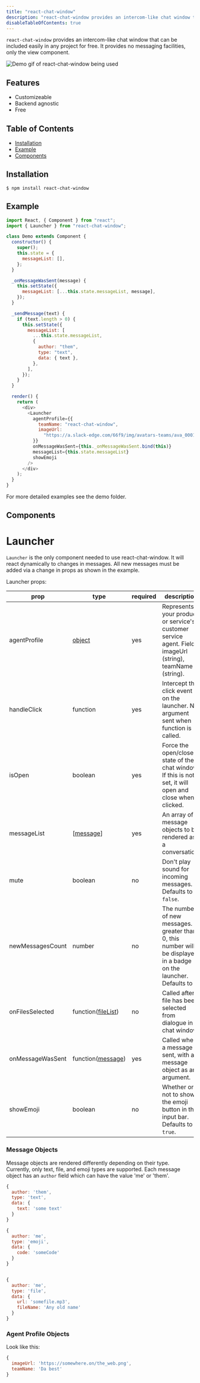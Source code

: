 ```yaml
---
title: "react-chat-window"
description: "react-chat-window provides an intercom-like chat window that can be included easily in any project for free.|https://www.npmjs.com/package/react-chat-window, https://github.com/dharness/react-chat-window"
disableTableOfContents: true
---
```


`react-chat-window` provides an intercom-like chat window that can be included easily in any project for free. It provides no messaging facilities, only the view component.

![Demo gif of react-chat-window being used](https://dharness-cdn.s3.us-west-2.amazonaws.com/react-chat-window-demo.gif)

## Features

- Customizeable
- Backend agnostic
- Free

## Table of Contents

- [Installation](#installation)
- [Example](#example)
- [Components](#components)

## Installation

```
$ npm install react-chat-window
```

## Example

```javascript
import React, { Component } from "react";
import { Launcher } from "react-chat-window";

class Demo extends Component {
  constructor() {
    super();
    this.state = {
      messageList: [],
    };
  }

  _onMessageWasSent(message) {
    this.setState({
      messageList: [...this.state.messageList, message],
    });
  }

  _sendMessage(text) {
    if (text.length > 0) {
      this.setState({
        messageList: [
          ...this.state.messageList,
          {
            author: "them",
            type: "text",
            data: { text },
          },
        ],
      });
    }
  }

  render() {
    return (
      <div>
        <Launcher
          agentProfile={{
            teamName: "react-chat-window",
            imageUrl:
              "https://a.slack-edge.com/66f9/img/avatars-teams/ava_0001-34.png",
          }}
          onMessageWasSent={this._onMessageWasSent.bind(this)}
          messageList={this.state.messageList}
          showEmoji
        />
      </div>
    );
  }
}
```

For more detailed examples see the demo folder.

## Components

# Launcher

`Launcher` is the only component needed to use react-chat-window. It will react dynamically to changes in messages. All new messages must be added via a change in props as shown in the example.

Launcher props:

| prop             | type                                                                            | required | description                                                                                                               |
| ---------------- | ------------------------------------------------------------------------------- | -------- | ------------------------------------------------------------------------------------------------------------------------- |
| agentProfile     | [object](#agent-profile-objects)                                                | yes      | Represents your product or service's customer service agent. Fields: imageUrl (string), teamName (string).                |
| handleClick      | function                                                                        | yes      | Intercept the click event on the launcher. No argument sent when function is called.                                      |
| isOpen           | boolean                                                                         | yes      | Force the open/close state of the chat window. If this is not set, it will open and close when clicked.                   |
| messageList      | [[message](#message-objects)]                                                   | yes      | An array of message objects to be rendered as a conversation.                                                             |
| mute             | boolean                                                                         | no       | Don't play sound for incoming messages. Defaults to `false`.                                                              |
| newMessagesCount | number                                                                          | no       | The number of new messages. If greater than 0, this number will be displayed in a badge on the launcher. Defaults to `0`. |
| onFilesSelected  | function([fileList](https://developer.mozilla.org/en-US/docs/Web/API/FileList)) | no       | Called after file has been selected from dialogue in chat window.                                                         |
| onMessageWasSent | function([message](#message-objects))                                           | yes      | Called when a message is sent, with a message object as an argument.                                                      |
| showEmoji        | boolean                                                                         | no       | Whether or not to show the emoji button in the input bar. Defaults to `true`.                                             |

### Message Objects

Message objects are rendered differently depending on their type. Currently, only text, file, and emoji types are supported. Each message object has an `author` field which can have the value 'me' or 'them'.

```javascript
{
  author: 'them',
  type: 'text',
  data: {
    text: 'some text'
  }
}

{
  author: 'me',
  type: 'emoji',
  data: {
    code: 'someCode'
  }
}


{
  author: 'me',
  type: 'file',
  data: {
    url: 'somefile.mp3',
    fileName: 'Any old name'
  }
}

```

### Agent Profile Objects

Look like this:

```js
{
  imageUrl: 'https://somewhere.on/the_web.png',
  teamName: 'Da best'
}
```
